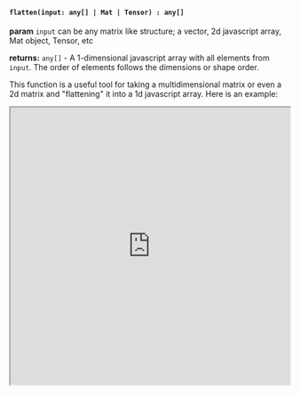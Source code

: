 

#### `flatten(input: any[] | Mat | Tensor) : any[]`

**param** `input` can be any matrix like structure; a vector, 2d javascript array, Mat object, Tensor, etc

**returns:** `any[]` - A 1-dimensional javascript array with all elements from `input`. The order of elements follows the dimensions or shape order. 

This function is a useful tool for taking a multidimensional matrix or even a 2d matrix and "flattening" it into a 1d javascript array. Here is an example:


<iframe src="https://hlab.app/s/docs/flatten_hbook"
    width="100%"
    height="500px">
  </iframe>